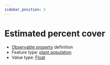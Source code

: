 ```yaml
---
sidebar_position: 5
---
```



# Estimated percent cover

- [Observable property](/viewers/dawe-vocabs?uri=https://linked.data.gov.au/def/nrm/a9f6b098-96bf-4faf-a460-2d71213023f6) definition
- Feature type: [plant population](http://linked.data.gov.au/def/tern-cv/ae71c3f6-d430-400f-a1d4-97a333b4ee02)
- Value type: [Float](https://w3id.org/tern/ontologies/tern/Float)

<Example
  protocolModule="invertebrate-wet-pitfall"
  observableProperty="https://linked.data.gov.au/def/nrm/a9f6b098-96bf-4faf-a460-2d71213023f6"
/>
